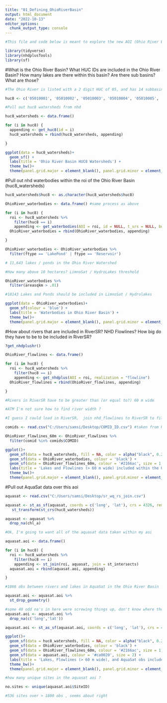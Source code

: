 ```yaml
---
title: "01_Defining_OhioRiverBasin"
output: html_document
date: "2022-10-13"
editor_options: 
  chunk_output_type: console
---
```




```r
#This file and code below is meant to explore the new AOI (Ohio River Basin) I will be working with and the data within it. What I want to address are how many lakes are there in this basin, how many flowlines are covered within the RiverSF dataset, how many samples are included in AquaSat, etc.  
```


```r
library(tidyverse)
library(nhdplusTools)
library(sf)
```


#What is the Ohio River Basin? What HUC IDs are included in the Ohio River Basin? How many lakes are there within this basin? Are there sub basins? What are those? 
```r

#The Ohio River is listed with a 2 digit HUC of 05, and has 14 subbasins -- HUC4s (0501 - 0514) -- each with a number of HUC8s:(these were pulled from https://water.usgs.gov/GIS/huc_name.html#Region05)

huc8 <- c('05010001', '05010002', '05010003', '05010004', '05010005', '05010006', '05010007', '05010008', '05010009', '05020001', '05020002', '05020003', '05020004', '05020005', '05020006', '05030101', '05030102', '05030103', '05030104', '05030105', '05030106', '05030201', '05030202', '05030203', '05030204', '05040001', '05040002', '05040003', '05040004', '05040005', '05040006', '05050001', '05050002', '05050003', '05050004', '05050005', '05050006', '05050007', '05050008', '05050009', '05060001', '05060002', '05060003', '05070101', '05070102', '05070201', '05070202' ,'05070203', '05070204', '05080001', '05080002', '05080003', '05090101', '05090102', '05090103', '05090104', '05090201', '05090202', '05090203', '05100101', '05100102', '05100201', '05100202', '05100203', '05100204', '05100205', '05110001', '05110002', '05110003', '05110004', '05110005', '05110006', '05120101', '05120102', '05120103', '05120104', '05120105', '05120106', '05120107', '05120108', '05120109', '05120110', '05120111', '05120112', '05120113', '05120114', '05120115', '05120201', '05120202', '05120203', '05120204', '05120205', '05120206', '05120207', '05120208', '05120209', '05130101', '05130102', '05130103', '05130104', '05130105', '05130106', '05130107', '05130108', '05130201', '05130202', '05130203', '05130204', '05130205','05130206 ', '05140101', '05140102', '05140103', '05140104', '05140201', '05140202', '05140203', '05140204', '05140205', '05140206') 

#Pull out huc8 watersheds from nhd

huc8_watersheds <- data.frame()

for (i in huc8) {
  appending <- get_huc8(id = i)
  huc8_watersheds = rbind(huc8_watersheds, appending)

}

ggplot(data = huc8_watersheds)+
  geom_sf() +
  labs(title = 'Ohio River Basin HUC8 Watersheds') +
  theme_bw()+
  theme(panel.grid.major = element_blank(), panel.grid.minor = element_blank())


```

#Pull out nhd waterbodies within the roi of the Ohio River Basin (huc8_watersheds)
```r

huc8_watersheds$huc8 <- as.character(huc8_watersheds$huc8)

OhioRiver_waterbodies <- data.frame() #same process as above

for (i in huc8) {
  roi <- huc8_watersheds %>%
    filter(huc8 == i)
    appending <- get_waterbodies(AOI = roi, id = NULL, t_srs = NULL, buffer = 0.5)
  OhioRiver_waterbodies = rbind(OhioRiver_waterbodies, appending)

}

OhioRiver_waterbodies <- OhioRiver_waterbodies %>%
  filter(ftype == 'LakePond' | ftype == 'Reservoir')

# 11,643 lakes / ponds in the Ohio River Watershed

#How many above 10 hectares? LimnoSat / HydroLakes threshold

OhioRiver_waterbodies %>%
  filter(areasqkm > .01)

#10143 Lakes and Ponds should be included in LimnoSat / Hydrolakes

ggplot(data = OhioRiver_waterbodies)+
  geom_sf(colour = 'blue') +
  labs(title = 'Waterbodies in Ohio River Basin') +
  theme_bw()+
  theme(panel.grid.major = element_blank(), panel.grid.minor = element_blank())
```

#How about rivers that are included in RiverSR? NHD Flowlines? How big do they have to be to be included in RiverSR?
```r
?get_nhdplushr()

OhioRiver_flowlines <- data.frame()

for (i in huc8) {
  roi <- huc8_watersheds %>%
    filter(huc8 == i)
    appending <- get_nhdplus(AOI = roi, realization = "flowline")
  OhioRiver_flowlines = rbind(OhioRiver_flowlines, appending)

}

#Rivers in RiverSR have to be greater than (or equal to?) 60 m wide

#ATM I'm not sure how to find river width ?

#I guess I could load in RiverSR,  join nhd_flowlines to RiverSR to filter for all the rivers in RiverSR? 

comids <- read.csv("C:/Users/samsi/Desktop/COMID_ID.csv") #taken from RiverSF repository

OhioRiver_flowlines_60m <- OhioRiver_flowlines %>%
  filter(comid %in% comids$COMID)

ggplot()+
  geom_sf(data = huc8_watersheds, fill = NA, color = alpha("black", 0.2)) +
  geom_sf(data = OhioRiver_waterbodies, colour = 'black') +
  geom_sf(data = OhioRiver_flowlines_60m, colour = '#2166ac', size = 1.5) +
  labs(title = 'Lakes and Flowlines (> 60 m wide) included within the Ohio River Basin') +
  theme_bw()+
  theme(panel.grid.major = element_blank(), panel.grid.minor = element_blank())

```

#Pull out AquaSat data over this aoi
```r
aquasat <- read.csv("C:/Users/samsi/Desktop/sr_wq_rs_join.csv")

aquasat <- st_as_sf(aquasat, coords = c('long', 'lat'), crs = 4326, remove = FALSE) %>%
   st_transform(st_crs(huc8_watersheds))

aquasat <- aquasat %>%
  drop_na(chl_a)

#Ok, I'm going to want all of the aquasat data taken within my aoi

aquasat.aoi <- data.frame()

for (i in huc8) {
  roi <- huc8_watersheds %>%
    filter(huc8 == i)
    appending <- st_join(roi, aquasat, join = st_intersects)
  aquasat.aoi = rbind(aquasat.aoi, appending)

}

#1866 obs between rivers and lakes in AquaSat in the Ohio River Basin

aquasat.aoi <- aquasat.aoi %>%
  st_drop_geometry()

#some 40 odd na's in here were screwing things up, don't know where those came from? might need to check i non that 
aquasat.aoi <- aquasat.aoi %>% 
  drop_na(c('long','lat'))

aquasat.aoi <- st_as_sf(aquasat.aoi, coords = c('long', 'lat'), crs = 4326, remove = FALSE)

ggplot()+
  geom_sf(data = huc8_watersheds, fill = NA, color = alpha("black", 0.2)) +
  geom_sf(data = OhioRiver_waterbodies, colour = 'black') +
  geom_sf(data = OhioRiver_flowlines_60m, colour = '#2166ac', size = 1) +
  geom_sf(data = aquasat.aoi, colour = '#ca0020', size = 2) +
  labs(title = 'Lakes, Flowlines (> 60 m wide), and AquaSat obs included within the Ohio River Basin') +
  theme_bw()+
  theme(panel.grid.major = element_blank(), panel.grid.minor = element_blank())

#how many unique sites in the aquasat aoi ? 

no.sites <- unique(aquasat.aoi$SiteID)

#536 sites over > 1800 obs , seems about right
```

